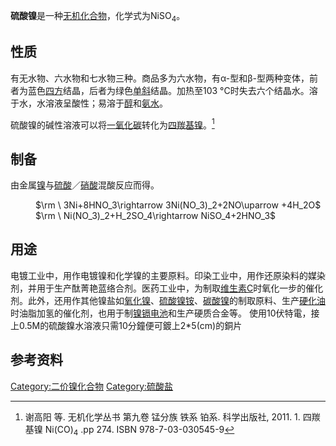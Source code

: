 {{chembox
| Reference = <ref name="GESTIS">{{GESTIS|ZVG=3890|Name=Nickel(II)-sulfat|Datum=04. November 2008}}</ref>
| Name = 硫酸镍
| ImageFileL1 = Nickel sulfate anh.jpg
| ImageSizeL1 = 140px
| ImageCaptionL1 = 無水
| ImageFileR1 = Nickel sulfate hydrate.jpg
| ImageSizeR1 = 140px
| ImageCaptionR1 = 六水
| ImageFile2 = N9(H2O)6SO4.png
| IUPACName = Nickel(II) sulfate
| OtherNames = 硫酸镍(II)
| Section1 = {{Chembox Identifiers
| CASNo = 7786-81-4
| CASNo_Comment =  无水
| CASNo_Ref = {{cascite|correct|CAS}}
| CASNo1 = 10101-97-0
| CASNo1_Comment =  六水
| CASNo1_Ref = {{cascite|correct|CAS}}
| CASNo2 = 10101-98-1
| CASNo2_Comment =  七水
| CASNo2_Ref = {{cascite|correct|CAS}}
|  EINECS  =  232-104-9
|  RTECS  =  QR9600000
|  ChemSpiderID_Ref  = {{chemspidercite|correct|chemspider}}|  ChemSpiderID  =  22989
|  PubChem  =  24586
|  UNII_Ref  = {{fdacite|correct|FDA}}|  UNII  =  4FLT4T3WUN
|  InChI  =  1/Ni.H2O4S/c;1-5(2,3)4/h;(H2,1,2,3,4)/q+2;/p-2
|  InChIKey  =  LGQLOGILCSXPEA-NUQVWONBAG
|  ChEBI_Ref  = {{ebicite|correct|EBI}}|  ChEBI  =  53001
|  SMILES  =  [Ni+2].[O-]S([O-])(=O)=O
|  StdInChI_Ref  = {{stdinchicite|correct|chemspider}}|  StdInChI  =  1S/Ni.H2O4S/c;1-5(2,3)4/h;(H2,1,2,3,4)/q+2;/p-2
|  StdInChIKey_Ref  = {{stdinchicite|correct|chemspider}}|  StdInChIKey  =  LGQLOGILCSXPEA-UHFFFAOYSA-L
}}
| Section2 = {{Chembox Properties
| Formula = NiSO<sub>4</sub>
| MolarMass1 = 154.75 g/mol (无水物)<br />262.85 g/mol (六水合物) <br /> 280.86 g/mol (七水合物)
| Appearance = 黄色结晶 (无水物) <br /> 祖母绿至蓝色结晶 (六水合物)
| Density = 3.68 g/cm<sup>3</sup> (无水物) <br /> 2.07 g/cm<sup>3</sup> (六水合物) <br /> 1.948 g/cm<sup>3</sup> (七水合物)
| Solubility = 65.0 g/100mL (20 °C) <br /> 77.5 g/100mL (30 °C) (七水合物)
| SolOther = ''无水物'' <br /> 不溶于[[乙醇|乙醇]]、[[乙醚|乙醚]]、[[丙酮|丙酮]]<hr /> ''六水合物'' <br /> 易溶于[[乙醇|乙醇]]、[[氨水|氨水]] <hr /> ''七水合物'' <br /> 溶于[[醇|醇]]
| MeltingPt = > 100 °C (无水物) <br /> 53 °C (六水合物)
| BoilingPt = 840 °C (无水物，分解)
| RefractIndex = 1.511 (六水合物) <br /> 1.467 (七水合物)
  }}
| Section3 = {{Chembox Structure
| Coordination =
| CrystalStruct = [[立方晶系|立方晶系]] (无水物) <br /> [[四方晶系|四方晶系]] (六水合物) <br /> [[斜方晶系|斜方晶系]] (六水合物)
  }}
| Section7 = {{Chembox Hazards
| ExternalMSDS = [http://www.jtbaker.com/msds/englishhtml/n3122.htm External MSDS]
| EUIndex = 028-009-00-5
| EUClass = [[致癌物質|第一类致癌物]]<br />[[突變原|第三类诱变剂]]<br />第二类生殖毒性<br />有毒 ('''T''')<br />有害 ('''Xn''')<br />刺激性 ('''Xi''')<br />对环境危险 ('''N''')
| RPhrases = {{R49}}, {{R61}}, {{R20/22}}, {{R38}}, {{R42/43}}, {{R48/23}}, {{R68}}, {{R50/53}}
| SPhrases = {{S53}}, {{S45}}, {{S60}}, {{S61}}
| NFPA-H =
| NFPA-F =
| NFPA-R =
| FlashPt = 不可燃
| LD50 = 264 mg/kg<ref name="Sicherheitsdatenblatt (Merck)">[http://chemdat.merck.de/documents/sds/emd/deu/de/1067/106726.pdf Sicherheitsdatenblatt (Merck)]</ref>
  }}
| Section8 = {{Chembox Related
| OtherAnions =
| OtherCations = [[硫酸钴|硫酸钴]]<br />[[硫酸铜|硫酸铜]]
  }}
}}

'''硫酸镍'''是一种[[无机化合物|无机化合物]]，化学式为NiSO<sub>4</sub>。

== 性质 ==
有无水物、六水物和七水物三种。商品多为六水物，有α-型和β-型两种变体，前者为蓝色[[四方晶系|四方]]结晶，后者为绿色[[单斜|单斜]]结晶。加热至103 °C时失去六个结晶水。溶于水，水溶液呈酸性；易溶于[[醇|醇]]和[[氨水|氨水]]。

硫酸镍的碱性溶液可以将[[一氧化碳|一氧化碳]]转化为[[四羰基镍|四羰基镍]]。<ref>谢高阳 等. 无机化学丛书 第九卷 锰分族 铁系 铂系. 科学出版社, 2011. 1. 四羰基镍 Ni(CO)<sub>4</sub> .pp 274. ISBN 978-7-03-030545-9</ref>

== 制备 ==

由金属[[镍|镍]]与[[硫酸|硫酸]]／[[硝酸|硝酸]]混酸反应而得。

: <math>\rm \ 3Ni+8HNO_3\rightarrow 3Ni(NO_3)_2+2NO\uparrow +4H_2O</math>
: <math>\rm \ Ni(NO_3)_2+H_2SO_4\rightarrow NiSO_4+2HNO_3</math>

== 用途 ==

电镀工业中，用作电镀镍和化学镍的主要原料。印染工业中，用作还原染料的媒染剂，并用于生产酞菁艳蓝络合剂。医药工业中，为制取[[维生素C|维生素C]]时氧化一步的催化剂。此外，还用作其他镍盐如[[氧化镍|氧化镍]]、[[硫酸镍铵|硫酸镍铵]]、[[碳酸镍|碳酸镍]]的制取原料、生产[[硬化油|硬化油]]时油脂加氢的催化剂，也用于制[[镍镉电池|镍镉电池]]和生产硬质合金等。
使用10伏特電，接上0.5M的硫酸鎳水溶液只需10分鐘便可鍍上2*5(cm)的銅片

== 参考资料 ==
{{reflist}}
{{镍化合物}}
{{硫酸盐}}

[[Category:二价镍化合物|Category:二价镍化合物]]
[[Category:硫酸盐|Category:硫酸盐]]